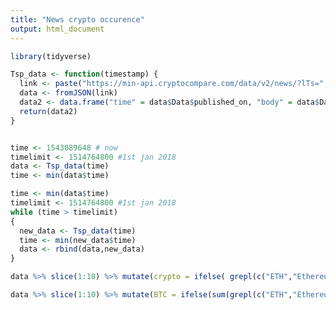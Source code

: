 ```yaml
---
title: "News crypto occurence"
output: html_document
---
```

```r
library(tidyverse)
```

```r
Tsp_data <- function(timestamp) {
  link <- paste("https://min-api.cryptocompare.com/data/v2/news/?lTs=", timestamp, sep="")
  data <- fromJSON(link)
  data2 <- data.frame("time" = data$Data$published_on, "body" = data$Data$body)
  return(data2)
}


time <- 1543089648 # now
timelimit <- 1514764800	#1st jan 2018
data <- Tsp_data(time)
time <- min(data$time)


```

```r
time <- min(data$time)
timelimit <- 1514764800	#1st jan 2018
while (time > timelimit)
{
  new_data <- Tsp_data(time)
  time <- min(new_data$time)
  data <- rbind(data,new_data)
}
```

```r
data %>% slice(1:10) %>% mutate(crypto = ifelse( grepl(c("ETH","Ethereum"), body, ignore.case = TRUE), 1, 0) )

data %>% slice(1:10) %>% mutate(BTC = ifelse(sum(grepl(c("ETH","Ethereum"), body, ignore.case = TRUE))>0, 1, 0) )
```
